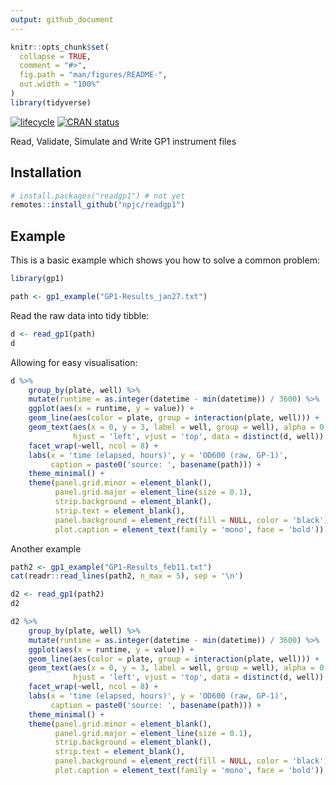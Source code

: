 ```yaml
---
output: github_document
---
```


<!-- README.md is generated from README.Rmd. Please edit that file -->

```r
knitr::opts_chunk$set(
  collapse = TRUE,
  comment = "#>",
  fig.path = "man/figures/README-",
  out.width = "100%"
)
library(tidyverse)
```

[![lifecycle](https://img.shields.io/badge/lifecycle-experimental-orange.svg)](https://www.tidyverse.org/lifecycle/#experimental)
[![CRAN status](https://www.r-pkg.org/badges/version/gp1)](https://cran.r-project.org/package=readgp1)

Read, Validate, Simulate and Write GP1 instrument files

## Installation

<!-- You can install the released version of gp1 from [CRAN](https://CRAN.R-project.org) with: -->

``` r
# install.packages("readgp1") # not yet
remotes::install_github("npjc/readgp1")
```

## Example

This is a basic example which shows you how to solve a common problem:

```r
library(gp1)

path <- gp1_example("GP1-Results_jan27.txt")
```

Read the raw data into tidy tibble:

```r
d <- read_gp1(path)
d
```

Allowing for easy visualisation:

```r
d %>%
    group_by(plate, well) %>%
    mutate(runtime = as.integer(datetime - min(datetime)) / 3600) %>%
    ggplot(aes(x = runtime, y = value)) +
    geom_line(aes(color = plate, group = interaction(plate, well))) +
    geom_text(aes(x = 0, y = 3, label = well, group = well), alpha = 0.5,
              hjust = 'left', vjust = 'top', data = distinct(d, well)) +
    facet_wrap(~well, ncol = 8) +
    labs(x = 'time (elapsed, hours)', y = 'OD600 (raw, GP-1)',
         caption = paste0('source: ', basename(path))) +
    theme_minimal() +
    theme(panel.grid.minor = element_blank(),
          panel.grid.major = element_line(size = 0.1),
          strip.background = element_blank(),
          strip.text = element_blank(),
          panel.background = element_rect(fill = NULL, color = 'black'),
          plot.caption = element_text(family = 'mono', face = 'bold'))

```

Another example

```r
path2 <- gp1_example("GP1-Results_feb11.txt")
cat(readr::read_lines(path2, n_max = 5), sep = '\n')
```


```r
d2 <- read_gp1(path2)
d2
```


```r
d2 %>%
    group_by(plate, well) %>%
    mutate(runtime = as.integer(datetime - min(datetime)) / 3600) %>%
    ggplot(aes(x = runtime, y = value)) +
    geom_line(aes(color = plate, group = interaction(plate, well))) +
    geom_text(aes(x = 0, y = 3, label = well, group = well), alpha = 0.5,
              hjust = 'left', vjust = 'top', data = distinct(d, well)) +
    facet_wrap(~well, ncol = 8) +
    labs(x = 'time (elapsed, hours)', y = 'OD600 (raw, GP-1)',
         caption = paste0('source: ', basename(path))) +
    theme_minimal() +
    theme(panel.grid.minor = element_blank(),
          panel.grid.major = element_line(size = 0.1),
          strip.background = element_blank(),
          strip.text = element_blank(),
          panel.background = element_rect(fill = NULL, color = 'black'),
          plot.caption = element_text(family = 'mono', face = 'bold'))

```
